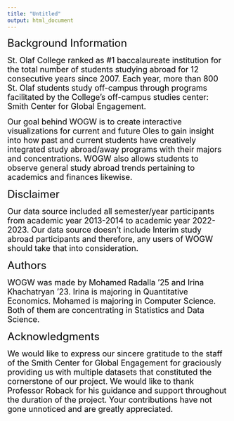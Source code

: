 ```yaml
---
title: "Untitled"
output: html_document
---
```

 
 



<span style="color: black;">  <font size="5"> Background Information </font> </span>

<span style="color: black;">  <font size="4">St. Olaf College ranked as #1 baccalaureate institution for the total number of students studying abroad for 12 consecutive years since 2007. Each year, more than 800 St. Olaf students study off-campus through programs facilitated by the College’s off-campus studies center: Smith Center for Global Engagement. </font> </span>

<span style="color: black;">  <font size="4">Our goal behind WOGW is to create interactive visualizations for current and future Oles to gain insight into how past and current students have creatively integrated study abroad/away programs with their majors and concentrations. WOGW also allows students to observe general study abroad trends pertaining to academics and finances likewise. </font> </span>

 <span style="color: black;">  <font size="5"> Disclaimer </font> </span>

<span style="color: black;">   <font size="4">Our data source included all semester/year participants from academic year 2013-2014 to academic year 2022-2023. Our data source doesn’t include Interim study abroad participants and therefore, any users of WOGW should take that into consideration. </font> </span>

<span style="color: black;"> <font size="5"> Authors </font> </span>

<span style="color: black;">   <font size="4">WOGW was made by Mohamed Radalla ‘25 and Irina Khachatryan ‘23. Irina is majoring in Quantitative Economics. Mohamed is majoring in Computer Science. Both of them are concentrating in Statistics and Data Science. </font> </span>

<span style="color: black;">  <font size="5">  Acknowledgments </font> </span>

<span style="color: black;">   <font size="4">We would like to express our sincere gratitude to the staff of the Smith Center for Global Engagement for graciously providing us with multiple datasets that constituted the cornerstone of our project. We would like to thank Professor Roback for his guidance and support throughout the duration of the project. Your contributions have not gone unnoticed and are greatly appreciated. </font> </span>

</span>
